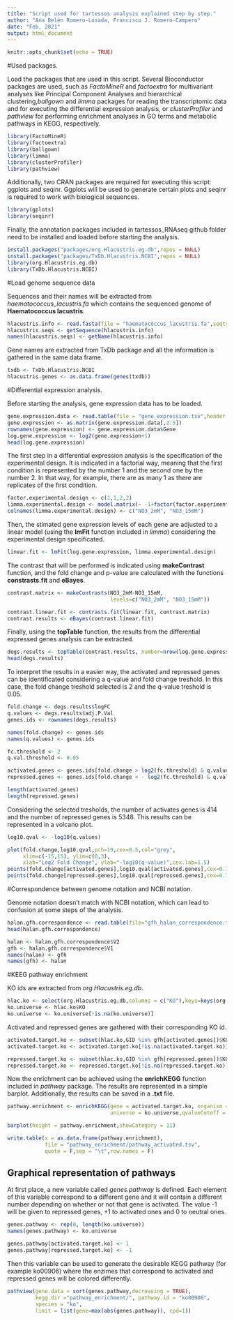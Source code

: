 ```yaml
---
title: "Script used for tartessos analysis explained step by step."
author: "Ana Belén Romero-Losada, Francisco J. Romero-Campero"
date: "Feb, 2021"
output: html_document
---
```


```r
knitr::opts_chunk$set(echo = TRUE)
```

#Used packages. 

Load the packages that are used in this script. Several Bioconductor packages are used, such as *FactoMineR* and *factoextra* for multivariant analyses like Principal Component Analyses and hierarchical clustering,*ballgown* and *limma* packages for reading the transcriptomic data and for executing the differential expression analysis, or *clusterProfiler* and *pathview* for performing enrichment analyses in GO terms and metabolic pathways in KEGG, respectively. 


```r

library(FactoMineR)
library(factoextra)
library(ballgown)
library(limma)
library(clusterProfiler)
library(pathview)

```

Additionally, two CRAN packages are required for executing this script: ggplots and seqinr. Ggplots will be used to generate certain plots and seqinr is required to work with biological sequences. 

```r

library(gplots)
library(seqinr)

```

Finally, the annotation packages included in tartessos_RNAseq github folder need to be installed and loaded before starting the analysis. 

```r

install.packages("packages/org.Hlacustris.eg.db",repos = NULL)
install.packages("packages/TxDb.Hlacustris.NCBI",repos = NULL)
library(org.Hlacustris.eg.db)
library(TxDb.Hlacustris.NCBI)

```


#Load genome sequence data 

Sequences and their names will be extracted from *haematococcus_lacustris.fa* which contains the sequenced genome of **Haematococcus lacustris**.

```r

hlacustris.info <- read.fasta(file = "haematococcus_lacustris.fa",seqtype = "DNA")
hlacustris.seqs <- getSequence(hlacustris.info)
names(hlacustris.seqs) <- getName(hlacustris.info)


```

Gene names are extracted from TxDb package and all the information is gathered in the same data frame.

```r

txdb <- TxDb.Hlacustris.NCBI
hlacustris.genes <- as.data.frame(genes(txdb))

```


#Differential expression analysis.  

Before starting the analysis, gene expression data has to be loaded.

```r

gene.expression.data <- read.table(file = "gene_expression.tsv",header = T,sep = "\t")
gene.expression <- as.matrix(gene.expression.data[,2:5])
rownames(gene.expression) <- gene.expression.data$Gene
log.gene.expression <- log2(gene.expression+1)
head(log.gene.expression)

```

The first step in a differential expression analysis is the specification of the experimental design. It is indicated in a factorial way, meaning that the first condition is represented by the number 1 and the second one by the number 2. In that way, for example, there are as many 1 as there are replicates of the first condition.

```r

factor.experimental.design <- c(1,1,2,2)
limma.experimental.design <- model.matrix(~ -1+factor(factor.experimental.design))
colnames(limma.experimental.design) <- c("NO3_2mM", "NO3_15mM")

```

Then, the stimated gene expression levels of each gene are adjusted to a linear model (using the **lmFit** function included in *limma*) considering the experimental design specificated.

```r

linear.fit <- lmFit(log.gene.expression, limma.experimental.design)

```

The contrast that will be performed is indicated using **makeContrast** function, and the fold change and p-value are calculated with the functions **constrasts.fit** and **eBayes**. 

```r

contrast.matrix <- makeContrasts(NO3_2mM-NO3_15mM,
                                 levels=c("NO3_2mM", "NO3_15mM"))

contrast.linear.fit <- contrasts.fit(linear.fit, contrast.matrix)
contrast.results <- eBayes(contrast.linear.fit)

```

Finally, using the **topTable** function, the results from the differential expressed genes analysis can be extracted.

```r

degs.results <- topTable(contrast.results, number=nrow(log.gene.expression),coef=1,sort.by="logFC")
head(degs.results)

```

To interpret the results in a easier way, the activated and repressed genes can be identificated considering a q-value and fold change treshold. In this case, the fold change treshold selected is 2 and the q-value treshold is 0.05.

```r

fold.change <- degs.results$logFC
q.values <- degs.results$adj.P.Val
genes.ids <- rownames(degs.results)

names(fold.change) <- genes.ids
names(q.values) <- genes.ids

fc.threshold <- 2
q.val.threshold <- 0.05

activated.genes <- genes.ids[fold.change > log2(fc.threshold) & q.values < q.val.threshold]
repressed.genes <- genes.ids[fold.change < - log2(fc.threshold) & q.values < q.val.threshold]

length(activated.genes)
length(repressed.genes) 

```

Considering the selected tresholds, the number of activates genes is 414 and the number of repressed genes is 5348. This results can be represented in a volcano plot. 

```r

log10.qval <- -log10(q.values)

plot(fold.change,log10.qval,pch=19,cex=0.5,col="grey",
     xlim=c(-15,15), ylim=c(0,3),
     xlab="Log2 Fold Change", ylab="-log10(q-value)",cex.lab=1.5)
points(fold.change[activated.genes],log10.qval[activated.genes],cex=0.7,col="red",pch=19)
points(fold.change[repressed.genes],log10.qval[repressed.genes],cex=0.7,col="blue",pch=19)

```


#Correspondence between genome notation and NCBI notation.

Genome notation doesn't match with NCBI notation, which can lead to confusion at some steps of the analysis. 

```r

halan.gfh.correspondence <- read.table(file="gfh_halan_correspondence.tsv",sep="\t",as.is=T)
head(halan.gfh.correspondence)

halan <- halan.gfh.correspondence$V2
gfh <- halan.gfh.correspondence$V1
names(halan) <- gfh
names(gfh) <- halan

```

#KEEG pathway enrichment

KO ids are extracted from *org.Hlacustris.eg.db*.

```r

hlac.ko <- select(org.Hlacustris.eg.db,columns = c("KO"),keys=keys(org.Hlacustris.eg.db,keytype = "GID"))
ko.universe <- hlac.ko$KO
ko.universe <- ko.universe[!is.na(ko.universe)]

```

Activated and repressed genes are gathered with their corresponding KO id.

```r

activated.target.ko <- subset(hlac.ko,GID %in% gfh[activated.genes])$KO
activated.target.ko <- activated.target.ko[!is.na(activated.target.ko)]

repressed.target.ko <- subset(hlac.ko,GID %in% gfh[repressed.genes])$KO
repressed.target.ko <- repressed.target.ko[!is.na(repressed.target.ko)]

```

Now the enrichment can be achieved using the **enrichKEGG** function included in *pathway* package. The results are represented in a simple barplot. Additionally, the results can be saved in a **.txt** file.
 
```r

pathway.enrichment <- enrichKEGG(gene = activated.target.ko, organism = "ko", 
                                 universe = ko.universe,qvalueCutoff = 0.05)

barplot(height = pathway.enrichment,showCategory = 11)

write.table(x = as.data.frame(pathway.enrichment),
            file = "pathway_enrichment/pathway_activated.tsv",
            quote = F,sep = "\t",row.names = F)

```

## Graphical representation of pathways

At first place, a new variable called *genes.pathway* is defined. Each element of this variable correspond to a different gene and it will contain a different number depending on whether or not that gene is activated. The value -1 will be given to repressed genes, +1 to activated ones and 0 to neutral ones. 

```r

genes.pathway <- rep(0, length(ko.universe))
names(genes.pathway) <- ko.universe

genes.pathway[activated.target.ko] <- 1
genes.pathway[repressed.target.ko] <- -1

```

Then this variable can be used to generate the desirable KEGG pathway (for example ko00906) where the enzimes that correspond to activated and repressed genes will be colored differently.

```r

pathview(gene.data = sort(genes.pathway,decreasing = TRUE),
         kegg.dir ="pathway_enrichment/", pathway.id = "ko00906",
         species = "ko",
         limit = list(gene=max(abs(genes.pathway)), cpd=1))

```